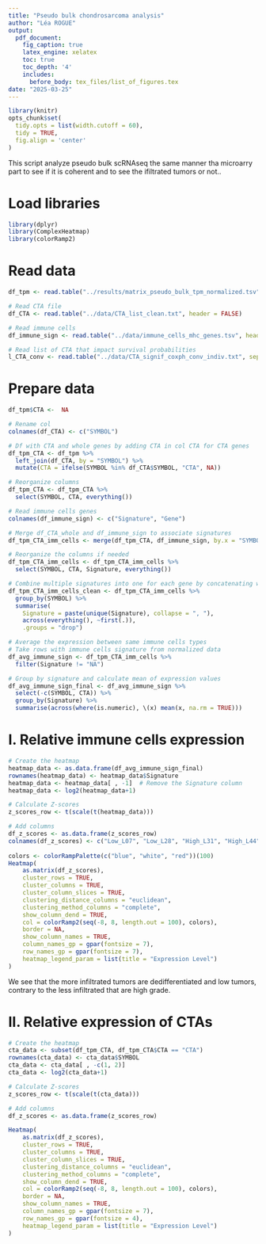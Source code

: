```yaml
---
title: "Pseudo bulk chondrosarcoma analysis"
author: "Léa ROGUE"
output:
  pdf_document:
    fig_caption: true
    latex_engine: xelatex
    toc: true
    toc_depth: '4'
    includes:
      before_body: tex_files/list_of_figures.tex
date: "2025-03-25"
---
```


```r
library(knitr)
opts_chunk$set(
  tidy.opts = list(width.cutoff = 60), 
  tidy = TRUE, 
  fig.align = 'center'
)
```

\newpage

This script analyze pseudo bulk scRNAseq the same manner tha microarry part to see if it is coherent and to see the ifiltrated tumors or not..

# Load libraries
```r
library(dplyr)
library(ComplexHeatmap)
library(colorRamp2)
```

# Read data
```r
df_tpm <- read.table("../results/matrix_pseudo_bulk_tpm_normalized.tsv", sep = "\t", header = TRUE, check.names = F)

# Read CTA file
df_CTA <- read.table("../data/CTA_list_clean.txt", header = FALSE)

# Read immune cells
df_immune_sign <- read.table("../data/immune_cells_mhc_genes.tsv", header = FALSE, sep = "\t")

# Read list of CTA that impact survival probabilities
l_CTA_conv <- read.table("../data/CTA_signif_coxph_conv_indiv.txt", sep = "\t", header = FALSE)$V1
```

# Prepare data
```r
df_tpm$CTA <-  NA

# Rename col
colnames(df_CTA) <- c("SYMBOL")

# Df with CTA and whole genes by adding CTA in col CTA for CTA genes
df_tpm_CTA <- df_tpm %>%
  left_join(df_CTA, by = "SYMBOL") %>%
  mutate(CTA = ifelse(SYMBOL %in% df_CTA$SYMBOL, "CTA", NA))

# Reorganize columns
df_tpm_CTA <- df_tpm_CTA %>%
  select(SYMBOL, CTA, everything())

# Read immune cells genes
colnames(df_immune_sign) <- c("Signature", "Gene")

# Merge df_CTA_whole and df_immune_sign to associate signatures
df_tpm_CTA_imm_cells <- merge(df_tpm_CTA, df_immune_sign, by.x = "SYMBOL", by.y = "Gene", all.x = TRUE)

# Reorganize the columns if needed
df_tpm_CTA_imm_cells <- df_tpm_CTA_imm_cells %>%
  select(SYMBOL, CTA, Signature, everything())

# Combine multiple signatures into one for each gene by concatenating with a comma
df_tpm_CTA_imm_cells_clean <- df_tpm_CTA_imm_cells %>%
  group_by(SYMBOL) %>%
  summarise(
    Signature = paste(unique(Signature), collapse = ", "),                                              
    across(everything(), ~first(.)),  
    .groups = "drop")

# Average the expression between same immune cells types
# Take rows with immune cells signature from normalized data
df_avg_immune_sign <- df_tpm_CTA_imm_cells %>%
  filter(Signature != "NA")

# Group by signature and calculate mean of expression values
df_avg_immune_sign_final <- df_avg_immune_sign %>%
  select(-c(SYMBOL, CTA)) %>% 
  group_by(Signature) %>%
  summarise(across(where(is.numeric), \(x) mean(x, na.rm = TRUE))) 
```


# I. Relative immune cells expression
```r
# Create the heatmap
heatmap_data <- as.data.frame(df_avg_immune_sign_final)
rownames(heatmap_data) <- heatmap_data$Signature
heatmap_data <- heatmap_data[ , -1]  # Remove the Signature column
heatmap_data <- log2(heatmap_data+1)

# Calculate Z-scores
z_scores_row <- t(scale(t(heatmap_data)))

# Add columns
df_z_scores <- as.data.frame(z_scores_row)
colnames(df_z_scores) <- c("Low_L07", "Low_L28", "High_L31", "High_L44", "Ben_L49", "Med_L63", "Med_L80", "Low_L81", "Ded_L83")
  
colors <- colorRampPalette(c("blue", "white", "red"))(100)
Heatmap(
    as.matrix(df_z_scores),
    cluster_rows = TRUE,    
    cluster_columns = TRUE,
    cluster_column_slices = TRUE,
    clustering_distance_columns = "euclidean",
    clustering_method_columns = "complete",
    show_column_dend = TRUE,
    col = colorRamp2(seq(-8, 8, length.out = 100), colors),  
    border = NA,             
    show_column_names = TRUE,
    column_names_gp = gpar(fontsize = 7),
    row_names_gp = gpar(fontsize = 7),
    heatmap_legend_param = list(title = "Expression Level")
)

```
We see that the more infiltrated tumors are dedifferentiated and low tumors, contrary to the less infiltrated that are high grade.

# II. Relative expression of CTAs
```r
# Create the heatmap
cta_data <- subset(df_tpm_CTA, df_tpm_CTA$CTA == "CTA")
rownames(cta_data) <- cta_data$SYMBOL
cta_data <- cta_data[ , -c(1, 2)]
cta_data <- log2(cta_data+1)

# Calculate Z-scores
z_scores_row <- t(scale(t(cta_data)))

# Add columns
df_z_scores <- as.data.frame(z_scores_row)

Heatmap(
    as.matrix(df_z_scores),
    cluster_rows = TRUE,    
    cluster_columns = TRUE,
    cluster_column_slices = TRUE,
    clustering_distance_columns = "euclidean",
    clustering_method_columns = "complete",
    show_column_dend = TRUE,
    col = colorRamp2(seq(-8, 8, length.out = 100), colors),  
    border = NA,             
    show_column_names = TRUE,
    column_names_gp = gpar(fontsize = 7),
    row_names_gp = gpar(fontsize = 4),
    heatmap_legend_param = list(title = "Expression Level")
)
```



